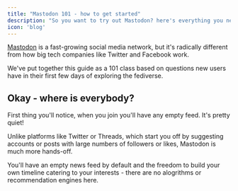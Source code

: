 ```yaml
---
title: "Mastodon 101 - how to get started"
description: "So you want to try out Mastodon? here's everything you need to know"
icon: 'blog'
---
```


[Mastodon](https://joinmastodon.org) is a fast-growing social media network, but it's radically different from how big tech companies like Twitter and Facebook work.

We've put together this guide as a 101 class based on questions new users have in their first few days of exploring the fediverse.

## Okay - where is everybody?

First thing you'll notice, when you join you'll have any empty feed. It's pretty quiet!

Unlike platforms like Twitter or Threads, which start you off by suggesting accounts or posts with large numbers of followers or likes, Mastodon is much more hands-off.

You'll have an empty news feed by default and the freedom to build your own timeline catering to your interests - there are no alogrithms or recommendation engines here.